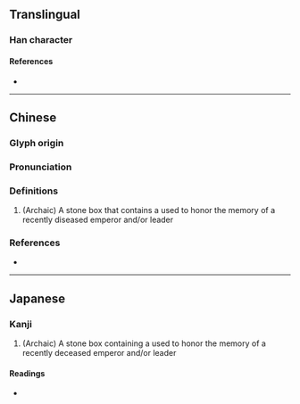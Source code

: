 {{character info}}
==Translingual==

===Han character===
{{Han char|rn=40|rad=宀|as=05|sn=8|four=|canj=JYG|ids=⿱宀主}}

====References====
* {{Han ref|kx=0283.100|dkj=07102|dj=0556.200|hdz=20923.010|uh=5B94|ud=23444}}

----

==Chinese==
{{zh-forms}}

===Glyph origin===
{{Han etym}}

===Pronunciation===
{{zh-pron
|m=zhǔ
|c=zyu2
|mc=y
|oc=y
|cat=
}}

===Definitions===
{{zh-hanzi}}

# (Archaic) A stone box that contains a {{zh-x|神位|(Spirit/Memorial tablet)}} used to honor the memory of a recently diseased emperor and/or leader

===References===
* {{R:yue:Jyutping Database}}

----

==Japanese==

===Kanji===
{{ja-kanji|grade=|rs=宀05}}

# (Archaic) A stone box containing a {{ja-x|位牌|いはい|Buddhist mortuary tablet}} used to honor the memory of a recently deceased emperor and/or leader

====Readings====
* {{ja-readings|on=[[しゅ]] (shu)|kun=}}